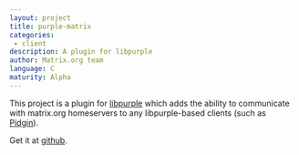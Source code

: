 ```yaml
---
layout: project
title: purple-matrix
categories: 
 - client
description: A plugin for libpurple
author: Matrix.org team
language: C
maturity: Alpha
---
```


This project is a plugin for [libpurple](https://developer.pidgin.im/wiki/WhatIsLibpurple) which adds the ability to communicate with matrix.org homeservers to any libpurple-based clients (such as [Pidgin](https://www.pidgin.im/)).

Get it at [github](https://github.com/matrix-org/purple-matrix/).
